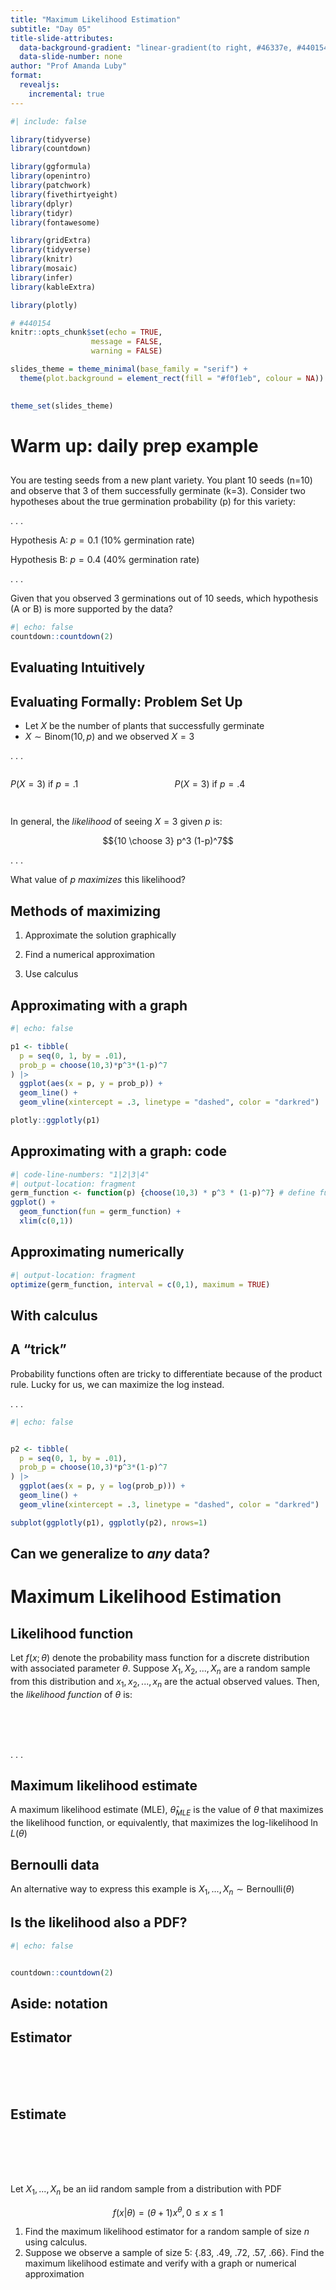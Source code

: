 ```yaml
---
title: "Maximum Likelihood Estimation"
subtitle: "Day 05"
title-slide-attributes:
  data-background-gradient: "linear-gradient(to right, #46337e, #440154)"
  data-slide-number: none
author: "Prof Amanda Luby"
format: 
  revealjs:
    incremental: true
---
```


```r
#| include: false

library(tidyverse)
library(countdown)

library(ggformula)
library(openintro)
library(patchwork)
library(fivethirtyeight)
library(dplyr)
library(tidyr)
library(fontawesome)

library(gridExtra)
library(tidyverse)
library(knitr)
library(mosaic)
library(infer)
library(kableExtra)

library(plotly)

# #440154
knitr::opts_chunk$set(echo = TRUE,
                  message = FALSE,
                  warning = FALSE)

slides_theme = theme_minimal(base_family = "serif") +
  theme(plot.background = element_rect(fill = "#f0f1eb", colour = NA))
  

theme_set(slides_theme)
```

# Warm up: daily prep example

## 

You are testing seeds from a new plant variety. You plant 10 seeds (n=10) and observe that 3 of them successfully germinate (k=3). Consider two hypotheses about the true germination probability (p) for this variety:

. . . 

Hypothesis A: $p = 0.1$ (10% germination rate)

Hypothesis B: $p = 0.4$ (40% germination rate)

. . . 

Given that you observed 3 germinations out of 10 seeds, which hypothesis (A or B) is more supported by the data?

```r
#| echo: false
countdown::countdown(2)
```

## Evaluating Intuitively

## Evaluating Formally: Problem Set Up

- Let $X$ be the number of plants that successfully germinate
- $X \sim \text{Binom}(10, p)$ and we observed $X=3$

. . . 

:::: columns
::: {.column width="50%"}
$P(X=3)$ if $p=.1$

:::

::: {.column .fragment width="50%"}
$P(X=3)$ if $p=.4$

:::
::::

## 

In general, the *likelihood* of seeing $X=3$ given $p$ is: 

$${10 \choose 3} p^3 (1-p)^7$$

. . . 

What value of $p$ *maximizes* this likelihood? 

## Methods of maximizing

1. Approximate the solution graphically 

2. Find a numerical approximation

3. Use calculus

## Approximating with a graph

```r
#| echo: false

p1 <- tibble(
  p = seq(0, 1, by = .01),
  prob_p = choose(10,3)*p^3*(1-p)^7
) |>
  ggplot(aes(x = p, y = prob_p)) + 
  geom_line() + 
  geom_vline(xintercept = .3, linetype = "dashed", color = "darkred") 

plotly::ggplotly(p1)
```

## Approximating with a graph: code

```r
#| code-line-numbers: "1|2|3|4"
#| output-location: fragment
germ_function <- function(p) {choose(10,3) * p^3 * (1-p)^7} # define function
ggplot() + 
  geom_function(fun = germ_function) +
  xlim(c(0,1))
```

## Approximating numerically 

```r
#| output-location: fragment
optimize(germ_function, interval = c(0,1), maximum = TRUE)
```

## With calculus

## A "trick" 

Probability functions often are tricky to differentiate because of the product rule. Lucky for us, we can maximize the log instead. 

. . . 

```r
#| echo: false


p2 <- tibble(
  p = seq(0, 1, by = .01),
  prob_p = choose(10,3)*p^3*(1-p)^7
) |>
  ggplot(aes(x = p, y = log(prob_p))) + 
  geom_line() + 
  geom_vline(xintercept = .3, linetype = "dashed", color = "darkred") 

subplot(ggplotly(p1), ggplotly(p2), nrows=1)
```

## Can we generalize to *any* data? 

# Maximum Likelihood Estimation

## 

::: callout-note
## Likelihood function

Let $f(x; \theta)$ denote the probability mass function for a discrete distribution with associated parameter $\theta$. Suppose $X_1, X_2, ... , X_n$ are a random sample from this distribution and $x_1, x_2, ... , x_n$ are the actual observed values. Then, the *likelihood function* of $\theta$ is:

<br>
<br>
<br>
:::

. . . 

::: callout-note
## Maximum likelihood estimate

A maximum likelihood estimate (MLE), $\hat{\theta}_{MLE}$ is the value of $\theta$ that maximizes the likelihood function, or equivalently, that maximizes the log-likelihood $\ln L(\theta)$

:::

## Bernoulli data

An alternative way to express this example is $X_1, ..., X_n \sim \text{Bernoulli}(\theta)$

## Is the likelihood also a PDF?

```r
#| echo: false


countdown::countdown(2)
```

## Aside: notation

::: callout-note
## Estimator

<br>
<br>
<br>
:::

::: callout-note
## Estimate

<br>
<br>
<br>
:::

## 

Let $X_1, ..., X_n$ be an iid random sample from a distribution with PDF 

$$f(x|\theta)= (\theta + 1)x^\theta, 0 \le x \le 1$$

::: nonincremental
1. Find the maximum likelihood estimator for a random sample of size $n$ using calculus. 
2. Suppose we observe a sample of size 5: {.83, .49, .72, .57, .66}. Find the maximum likelihood estimate and verify with a graph or numerical approximation
:::
